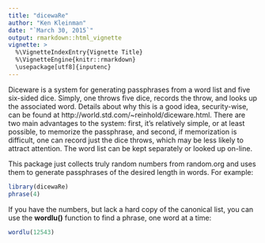 ```yaml
---
title: "dicewaRe"
author: "Ken Kleinman"
date: "`March 30, 2015`"
output: rmarkdown::html_vignette
vignette: >
  %\VignetteIndexEntry{Vignette Title}
  %\VignetteEngine{knitr::rmarkdown}
  \usepackage[utf8]{inputenc}
---
```


Diceware is a system for generating passphrases from a word list and five six-sided dice.  Simply, one throws five dice, records the throw, and looks up the associated word.  Details about why this is a good idea, security-wise, can be found at http://world.std.com/~reinhold/diceware.html.  There are two main advantages to the system: first, it's relatively simple, or at least possible, to memorize the passphrase, and second, if memorization is difficult, one can record just the dice throws, which may be less likely to attract attention.  The word list can be kept separately or looked up on-line.

This package just collects truly random numbers from random.org and uses them to generate passphrases of the desired length in words.  For example:

```r
library(dicewaRe)
phrase(4)
```

If you have the numbers, but lack a hard copy of the canonical list, you can use the **wordlu()** function to find a phrase, one word at a time:

```r
wordlu(12543)
```





